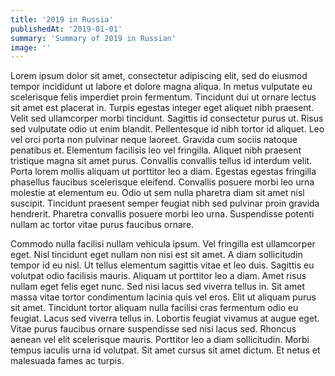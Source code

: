 ```yaml
---
title: '2019 in Russia'
publishedAt: '2019-01-01'
summary: 'Summary of 2019 in Russian'
image: ''
---
```

Lorem ipsum dolor sit amet, consectetur adipiscing elit, sed do eiusmod tempor incididunt ut labore et dolore magna aliqua. In metus vulputate eu scelerisque felis imperdiet proin fermentum. Tincidunt dui ut ornare lectus sit amet est placerat in. Turpis egestas integer eget aliquet nibh praesent. Velit sed ullamcorper morbi tincidunt. Sagittis id consectetur purus ut. Risus sed vulputate odio ut enim blandit. Pellentesque id nibh tortor id aliquet. Leo vel orci porta non pulvinar neque laoreet. Gravida cum sociis natoque penatibus et. Elementum facilisis leo vel fringilla. Aliquet nibh praesent tristique magna sit amet purus. Convallis convallis tellus id interdum velit. Porta lorem mollis aliquam ut porttitor leo a diam. Egestas egestas fringilla phasellus faucibus scelerisque eleifend. Convallis posuere morbi leo urna molestie at elementum eu. Odio ut sem nulla pharetra diam sit amet nisl suscipit. Tincidunt praesent semper feugiat nibh sed pulvinar proin gravida hendrerit. Pharetra convallis posuere morbi leo urna. Suspendisse potenti nullam ac tortor vitae purus faucibus ornare.

Commodo nulla facilisi nullam vehicula ipsum. Vel fringilla est ullamcorper eget. Nisl tincidunt eget nullam non nisi est sit amet. A diam sollicitudin tempor id eu nisl. Ut tellus elementum sagittis vitae et leo duis. Sagittis eu volutpat odio facilisis mauris. Aliquam ut porttitor leo a diam. Amet risus nullam eget felis eget nunc. Sed nisi lacus sed viverra tellus in. Sit amet massa vitae tortor condimentum lacinia quis vel eros. Elit ut aliquam purus sit amet. Tincidunt tortor aliquam nulla facilisi cras fermentum odio eu feugiat. Lacus sed viverra tellus in. Lobortis feugiat vivamus at augue eget. Vitae purus faucibus ornare suspendisse sed nisi lacus sed. Rhoncus aenean vel elit scelerisque mauris. Porttitor leo a diam sollicitudin. Morbi tempus iaculis urna id volutpat. Sit amet cursus sit amet dictum. Et netus et malesuada fames ac turpis.
